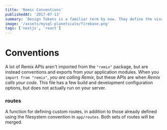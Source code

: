 ```yaml
---
title: 'Remic Conventions'
publishedAt: '2017-07-13'
summary: 'Design Tokens is a familiar term by now. They define the visual characteristics of a brand or a product such as typography,'
image: '/assets/mysql-planetscale/firebase.png'
tags: ['nextjs', 'react']
---
```


# Conventions

A lot of Remix APIs aren't imported from the `"remix"` package, but are instead conventions and exports from _your_ application modules. When you `import from "remix"`, _you are calling Remix_, but these APIs are when _Remix calls your code_.
This file has a few build and development configuration options, but does not actually run on your server.

### routes

A function for defining custom routes, in addition to those already defined
using the filesystem convention in `app/routes`. Both sets of routes will be merged.
